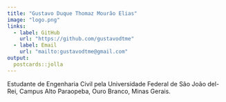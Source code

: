```yaml
---
title: "Gustavo Duque Thomaz Mourão Elias"
image: "logo.png"
links:
  - label: GitHub
    url: "https://github.com/gustavodtme"
  - label: Email
    url: "mailto:gustavodtme@gmail.com"
output:
  postcards::jolla
---
```

 
Estudante de Engenharia Civil pela Universidade Federal de São João del-Rei, Campus Alto Paraopeba, Ouro Branco, Minas Gerais.
